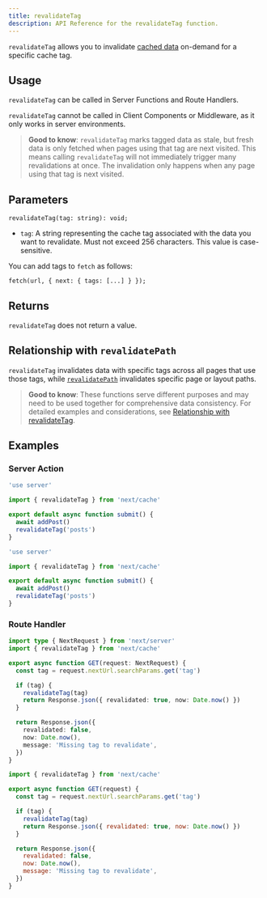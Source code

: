 ```yaml
---
title: revalidateTag
description: API Reference for the revalidateTag function.
---
```


`revalidateTag` allows you to invalidate [cached data](/docs/app/guides/caching) on-demand for a specific cache tag.

## Usage

`revalidateTag` can be called in Server Functions and Route Handlers.

`revalidateTag` cannot be called in Client Components or Middleware, as it only works in server environments.

> **Good to know**: `revalidateTag` marks tagged data as stale, but fresh data is only fetched when pages using that tag are next visited. This means calling `revalidateTag` will not immediately trigger many revalidations at once. The invalidation only happens when any page using that tag is next visited.

## Parameters

```tsx
revalidateTag(tag: string): void;
```

- `tag`: A string representing the cache tag associated with the data you want to revalidate. Must not exceed 256 characters. This value is case-sensitive.

You can add tags to `fetch` as follows:

```tsx
fetch(url, { next: { tags: [...] } });
```

## Returns

`revalidateTag` does not return a value.

## Relationship with `revalidatePath`

`revalidateTag` invalidates data with specific tags across all pages that use those tags, while [`revalidatePath`](/docs/app/api-reference/functions/revalidatePath) invalidates specific page or layout paths.

> **Good to know**: These functions serve different purposes and may need to be used together for comprehensive data consistency. For detailed examples and considerations, see [Relationship with revalidateTag](/docs/app/api-reference/functions/revalidatePath#relationship-with-revalidatetag).

## Examples

### Server Action

```ts filename="app/actions.ts" switcher
'use server'

import { revalidateTag } from 'next/cache'

export default async function submit() {
  await addPost()
  revalidateTag('posts')
}
```

```js filename="app/actions.js" switcher
'use server'

import { revalidateTag } from 'next/cache'

export default async function submit() {
  await addPost()
  revalidateTag('posts')
}
```

### Route Handler

```ts filename="app/api/revalidate/route.ts" switcher
import type { NextRequest } from 'next/server'
import { revalidateTag } from 'next/cache'

export async function GET(request: NextRequest) {
  const tag = request.nextUrl.searchParams.get('tag')

  if (tag) {
    revalidateTag(tag)
    return Response.json({ revalidated: true, now: Date.now() })
  }

  return Response.json({
    revalidated: false,
    now: Date.now(),
    message: 'Missing tag to revalidate',
  })
}
```

```js filename="app/api/revalidate/route.js" switcher
import { revalidateTag } from 'next/cache'

export async function GET(request) {
  const tag = request.nextUrl.searchParams.get('tag')

  if (tag) {
    revalidateTag(tag)
    return Response.json({ revalidated: true, now: Date.now() })
  }

  return Response.json({
    revalidated: false,
    now: Date.now(),
    message: 'Missing tag to revalidate',
  })
}
```
